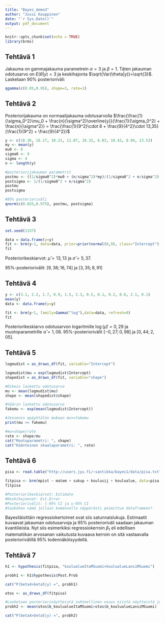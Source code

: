 ```yaml
---
title: "Bayes_demo3"
author: "Jussi Kauppinen"
date: "`r Sys.Date()`"
output: pdf_document
---
```


```r
knitr::opts_chunk$set(echo = TRUE)
library(brms)
```

## Tehtävä 1

\begin{equation}
p(\theta|y) = \frac12 \theta^2 e^{-\theta}
\end{equation}

Jakauma on gammajakauma parametrein $\alpha=3$ ja $\beta=1$. Täten jakauman odotusarvo on $E(\theta|y) = 3$ ja keskihajonta $\sqrt{Var(\theta|y)}=\sqrt{3}$. Lasketaan 90% posterioriväli:

```r
qgamma(c(0.05,0.95), shape=3, rate=1)
```

## Tehtävä 2 

Posteriorijakauma on normaalijakauma odotusarvolla $\frac{\frac{1}{\sigma_0^2}\mu_0 + \frac{n}{\sigma^2}\overline{y}}{\frac{1}{\sigma_0^2} + \frac{n}{\sigma^2}} = \frac{\frac{1}{9^2}\cdot 8 + \frac{9}{4^2}\cdot 13,35}{\frac{1}{9^2} + \frac{9}{4^2}}$

```r
y <- c(18.36, 16.17, 10.21, 11.07, 18.32, 6.03, 18.42, 8.04, 13.53)
my <- mean(y)
mu0 <- 8
sigma0 <- 9
sigma <- 4
n <- length(y)

#posteriorijakauman parametrit
postmu <- ((1/sigma0^2)*mu0 + (n/sigma^2)*my)/(1/sigma0^2 + n/sigma^2)
postsigma <- 1/(1/sigma0^2 + n/sigma^2)
postmu
postsigma

#95% posterioriväli
qnorm(c(0.025,0.975), postmu, postsigma)
```

## Tehtävä 3

```r
set.seed(1337)

data = data.frame(y=y)
fit <- brm(y~1, data=data, prior=prior(normal(8,9), class="Intercept"), refresh=0)
fit
```
Posteriorikeskiarvot: $\hat\mu = 13,13$ ja $\hat\sigma = 5,37$.

95%-posteriorivälit: $[9,38; 16,74]$ ja $[3,35; 8,91]$

## Tehtävä 4

```r
y <- c(3.1, 2.2, 1.7, 0.9, 1.5, 2.3, 0.5, 0.1, 0.2, 0.6, 2.1, 0.1)
mean(y)
data <- data.frame(y=y)

fit <- brm(y~1, family=Gamma("log"),data=data, refresh=0)
fit
```

Posteriorikeskiarvo odotusarvon logaritmille $\log(\hat\mu)=0,29$ ja muotoparametrille $\hat\alpha = 1,08$. 95%-posteriorivälit $[-0,27;0,98]$ ja $[0,44;2,05]$.

## Tehtävä 5

```r
logmudist = as_draws_df(fit, variable="Intercept")

logmudist$mu = exp(logmudist$Intercept)
shapedist = as_draws_df(fit, variable="shape")

#Oikein laskettu odotusarvo
mu <- mean(logmudist$mu)
shape <- mean(shapedist$shape)

#Väärin laskettu odotusarvo
fakemu <- exp(mean(logmudist$Intercept))

#Jensenin epäyhtälön mukaan mu>=fakemu
print(mu >= fakemu)

#mu=shape/rate
rate <- shape/mu
cat("Muotoparametri: ", shape)
cat("Käänteinen skaalaparametri: ", rate)
```

## Tehtävä 6

```r
pisa <- read.table("http://users.jyu.fi/~santikka/bayes1/data/pisa.txt", header = TRUE)

fitpisa <- brm(mpist ~ matem + sukup + koulusij + koulualue, data=pisa, refresh=0)
fitpisa

#Posteriorikeskiarvot: Estimate
#Keskihajonnat: Est.Error
#Posteriorivälit: l-95% CI ja u-95% CI
#Saakohan nämä jollain komennolla näppärästi poimittua dataframeen?
```

Bayesiläisittäin regressiokertoimet ovat siis satunnaislukuja. Estimaatit kuvaavat jakauman odotusarvoja ja 95% posterioriväli saadaan jakauman kvantiileista. Nyt siis esimerkiksi regressiokerroin $\beta_1$ eli edellisen matematiikan arvosanan vaikutusta kuvaava kerroin on sitä vastaavalla posteriorivälillä 95% todennäköisyydellä.

## Tehtävä 7

```r
h1 <- hypothesis(fitpisa, "koulualueItaMSuomi>koulualueLansiMSuomi")

probh1 <- h1$hypothesis$Post.Prob

cat("P(beta4>beta5|y) =", probh1)

otos <- as_draws_df(fitpisa)

#Lasketaan posteriorinäytteistä suhteellinen osuus niistä näytteistä jossa beta4 on suurempi kuin beta5
probh2 <- mean(otos$b_koulualueItaMSuomi>otos$b_koulualueLansiMSuomi)

cat("P(beta4>beta5|y) =", probh2)
```

